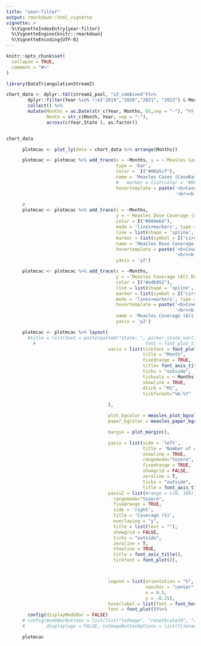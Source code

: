 ```yaml
---
title: "year-filter"
output: rmarkdown::html_vignette
vignette: >
  %\VignetteIndexEntry{year-filter}
  %\VignetteEngine{knitr::rmarkdown}
  %\VignetteEncoding{UTF-8}
---
```


```r
knitr::opts_chunk$set(
  collapse = TRUE,
  comment = "#>"
)
```

```r
library(DataTriangulationStream2)
```


```r
chart_data <- dplyr::tbl(stream2_pool, "s3_combined")%>%
        dplyr::filter(Year %in% !!c("2019","2020","2021", "2022") & Months %in% !!months_vector_util() & State %in% !!"Federal Government")%>%
        collect() %>%
        mutate(Months = as.Date(str_c(Year, Months, 01,sep = "-"), "%Y-%b-%d"),
               Month = str_c(Month, Year, sep = "-"),
               across(c(Year,State ), as.factor))


chart_data
```


```r

      plotmcac <- plot_ly(data = chart_data %>% arrange(Months))

      plotmcac <- plotmcac %>% add_trace(x = ~Months, y = ~`Measles Cases (CaseBased)`,
                                         type = 'bar',
                                         color =  I("#00a5cf"),
                                         name = 'Measles Cases (CaseBased) (Sormas)',
                                         #   marker = list(color = '#0000ff'),
                                         hovertemplate = paste('<b>Cases</b>: %{y:.0f}',
                                                               '<br><b style="text-align:left;">Month </b>: %{x}<br>'))

      #
      plotmcac <- plotmcac %>% add_trace(x = ~Months,
                                         y = ~`Measles Dose Coverage (Admin)`,
                                         color = I("#004e64"),
                                         mode = 'lines+markers', type = 'scatter',
                                         line = list(shape = 'spline', linetype = I("solid")),
                                         marker = list(symbol = I("circle")),
                                         name = 'Measles Dose Coverage (Admin) (Dhis2)',
                                         hovertemplate = paste('<b>Coverage %</b>: %{y:.1f}',
                                                               '<br><b style="text-align:left;">Month </b>: %{x}<br>'),
                                         yaxis = 'y2')

      plotmcac <- plotmcac %>% add_trace(x = ~Months,
                                         y = ~`Measles Coverage (Alt Denominator)`,
                                         color = I("#edb952"),
                                         line = list(shape = 'spline', linetype = I("solid")),
                                         marker = list(symbol = I("circle")),
                                         mode = 'lines+markers', type = 'scatter',
                                         hovertemplate = paste('<b>Coverage %</b>: %{y:.1f}',
                                                               '<br><b style="text-align:left;">Month </b>: %{x}<br>'),
                                         name = 'Measles Coverage (Alt Denominator) (Dhis2)',
                                         yaxis = 'y2')

      plotmcac <- plotmcac %>% layout(
        #title = list(text = paste(paste0("State: ", picker_state_var()),paste0("Year: ", picker_year_var()), sep = "     "),
          #                                         font = font_plot_title()),
                                      xaxis = list(tickfont = font_plot(),
                                                   title = "Month",
                                                   fixedrange = TRUE,
                                                   title= font_axis_title(),
                                                   ticks = "outside",
                                                   tickvals = ~ Months,
                                                   showline = TRUE,
                                                   dtick = "M1", 
                                                   tickformat="%b-%Y"
                                                   
                                      ),

                                      plot_bgcolor = measles_plot_bgcolor(),
                                      paper_bgcolor = measles_paper_bgcolor(),

                                      margin = plot_margin(),

                                      yaxis = list(side = 'left',
                                                   title = 'Number of cases',
                                                   showline = TRUE,
                                                   rangemode="tozero",
                                                   fixedrange = TRUE,
                                                   showgrid = FALSE,
                                                   zeroline = T,
                                                   ticks = "outside",
                                                   title = font_axis_title(), tickfont = font_plot()),
                                      yaxis2 = list(#range = c(0, 100),
                                        rangemode="tozero",
                                        fixedrange = TRUE,
                                        side = 'right',
                                        title = 'Coverage (%)',
                                        overlaying = "y",
                                        title = list(text = ""),
                                        showgrid = FALSE,
                                        ticks = "outside",
                                        zeroline = T,
                                        showline = TRUE,
                                        title = font_axis_title(),
                                        tickfont = font_plot()),



                                      legend = list(orientation = "h",   # show entries horizontally
                                                    xanchor = "center",  # use center of legend as anchor
                                                    x = 0.5,
                                                    y = -0.25),
                                      hoverlabel = list(font = font_hoverlabel()),
                                      font = font_plot())%>%
        config(displayModeBar = FALSE)
      # config(modeBarButtons = list(list("toImage", "resetScale2d", "zoomIn2d", "zoomOut2d")),
      #        displaylogo = FALSE, toImageButtonOptions = list(filename = "Chart 2- Confirmed measles cases, MCV 1 coverage.png"))

      plotmcac


```

